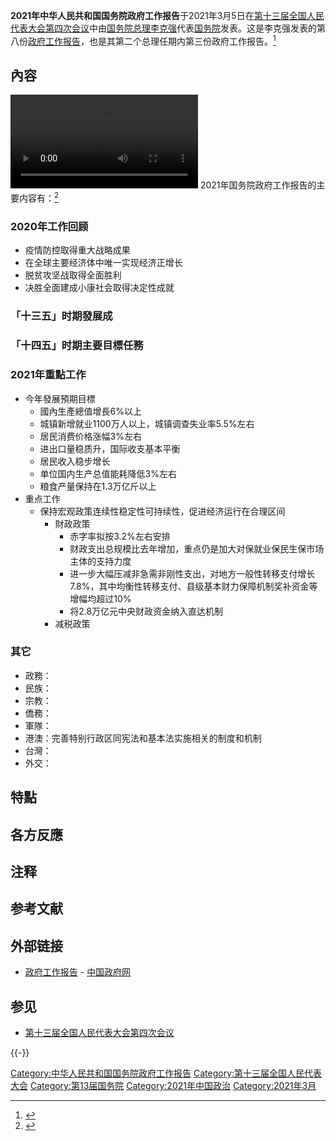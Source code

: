 {{Wikisource|2021年中华人民共和国国务院政府工作报告}}
'''2021年中华人民共和国国务院政府工作报告'''于2021年3月5日在[[第十三届全国人民代表大会第四次会议|第十三届全国人民代表大会第四次会议]]中由[[国务院总理|国务院总理]][[李克强|李克强]]代表[[中華人民共和國國務院|国务院]]发表。这是李克强发表的第八份[[政府工作报告|政府工作报告]]，也是其第二个总理任期内第三份政府工作报告。<ref>{{cite web |title=李克强作政府工作报告 |url=http://www.xinhuanet.com/politics/2021lh/2021-03/05/c_1127172201.htm |website=新華網 |accessdate=2021-03-25 |language=zh-cn |date=2021-03-05 |archive-date=2021-03-10 |archive-url=https://web.archive.org/web/20210310104155/http://www.xinhuanet.com/politics/2021lh/2021-03/05/c_1127172201.htm |dead-url=no }}</ref>
{{TOCRight}}

== 內容 ==
[[File:2021年3月5日_李克强：2021年国内生产总值预期目标增长6%以上.webm|2021年3月5日，[[中华人民共和国国务院总理]][[李克强|李克强]]在政府工作报告中指出：2021年国内生产总值预期目标增长6%以上|thumb]]
2021年国务院政府工作报告的主要内容有：<ref>{{cite web |title=最全！一图读懂2021年《政府工作报告》 |url=http://www.gov.cn/xinwen/2021-03/05/content_5590441.htm |website=中国政府网 |accessdate=2021-03-05 |language=zh-cn |date=2021-03-05 |archive-date=2021-04-27 |archive-url=https://web.archive.org/web/20210427131717/http://www.gov.cn/xinwen/2021-03/05/content_5590441.htm |dead-url=no }}</ref>
=== 2020年工作回顾 ===
* 疫情防控取得重大战略成果
* 在全球主要经济体中唯一实现经济正增长{{NoteTag|中華人民共和國聲稱台灣是其领土的一部分，但是中華人民共和國政權從未實際統治台灣，台灣作為獨立的經濟體，在2020年GDP也實現正增長，故中華人民共和國並非唯一实现经济正增长的經濟體，原文表述用语为“全球主要经济体”。<ref>{{cite news |title = 台灣GDP增長30年來首超中國 |url = https://www.dw.com/zh/台湾gdp增长30年来首超中国/a-56386009 |access-date=2021-01-29 |publisher = [[德國之聲|德國之聲]] |archive-date=2021-05-26 |archive-url = https://web.archive.org/web/20210526144643/https://www.dw.com/zh/%E5%8F%B0%E6%B9%BEgdp%E5%A2%9E%E9%95%BF30%E5%B9%B4%E6%9D%A5%E9%A6%96%E8%B6%85%E4%B8%AD%E5%9B%BD/a-56386009 |dead-url=no }}</ref>}}
* 脱贫攻坚战取得全面胜利
* 决胜全面建成小康社会取得决定性成就

=== 「十三五」时期發展成 ===
=== 「十四五」时期主要目標任務 ===
=== 2021年重點工作 ===
* 今年發展預期目標
**國內生產總值增長6%以上
**城镇新增就业1100万人以上，城镇调查失业率5.5%左右
**居民消费价格涨幅3%左右
**进出口量稳质升，国际收支基本平衡
**居民收入稳步增长
**单位国内生产总值能耗降低3%左右
**粮食产量保持在1.3万亿斤以上
* 重点工作
**保持宏观政策连续性稳定性可持续性，促进经济运行在合理区间
***財政政策
****赤字率拟按3.2%左右安排
****财政支出总规模比去年增加，重点仍是加大对保就业保民生保市场主体的支持力度
****进一步大幅压减非急需非刚性支出，对地方一般性转移支付增长7.8%，其中均衡性转移支付、县级基本财力保障机制奖补资金等增幅均超过10%
****将2.8万亿元中央财政资金纳入直达机制
***减税政策

=== 其它 ===
* 政務：
* 民族：
* 宗教：
* 僑務：
* 軍隊：
* 港澳：完善特别行政区同宪法和基本法实施相关的制度和机制
* 台灣：
* 外交：

== 特點 ==
== 各方反應 ==
== 注释 ==
{{NoteFoot}}

== 参考文献 ==
{{Reflist}}

== 外部链接 ==
* [http://www.gov.cn/premier/2021-03/12/content_5592671.htm 政府工作报告] {{Wayback|url=http://www.gov.cn/premier/2021-03/12/content_5592671.htm |date=20210325052422 }} - [[中国政府网|中国政府网]]

== 参见 ==
{{Portal|中华人民共和国|政治}}
* [[第十三届全国人民代表大会第四次会议|第十三届全国人民代表大会第四次会议]]

{{-}}
{{国务院/13|政府工作报告}}

[[Category:中华人民共和国国务院政府工作报告|Category:中华人民共和国国务院政府工作报告]]
[[Category:第十三届全国人民代表大会|Category:第十三届全国人民代表大会]]
[[Category:第13届国务院|Category:第13届国务院]]
[[Category:2021年中国政治|Category:2021年中国政治]]
[[Category:2021年3月|Category:2021年3月]]